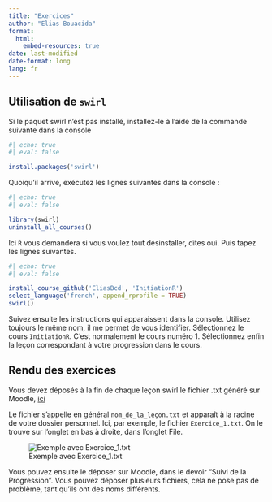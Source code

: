 ```yaml
---
title: "Exercices"
author: "Elias Bouacida"
format: 
  html:
    embed-resources: true
date: last-modified
date-format: long
lang: fr
---
```




## Utilisation de `swirl` 

Si le paquet swirl n'est pas installé, installez-le à l'aide de la commande suivante dans la console

```r
#| echo: true
#| eval: false

install.packages('swirl')
```

Quoiqu'il arrive, exécutez les lignes suivantes dans la console :

```r
#| echo: true
#| eval: false

library(swirl)
uninstall_all_courses() 
```

Ici `R` vous demandera si vous voulez tout désinstaller, dites oui.
Puis tapez les lignes suivantes.

```r
#| echo: true
#| eval: false

install_course_github('EliasBcd', 'InitiationR')
select_language('french', append_rprofile = TRUE)
swirl()
```

Suivez ensuite les instructions qui apparaissent dans la console.
Utilisez toujours le même nom, il me permet de vous identifier.
Sélectionnez le cours `InitiationR`. 
C'est normalement le cours numéro 1.
Sélectionnez enfin la leçon correspondant à votre progression dans le cours.

## Rendu des exercices

Vous devez déposés à la fin de chaque leçon swirl le fichier .txt généré sur Moodle, [ici](https://moodle.univ-paris8.fr/mod/assign/view.php?id=271762)

Le fichier s'appelle en général `nom_de_la_leçon.txt` et apparaît à la racine de votre dossier personnel.
Ici, par exemple, le fichier `Exercice_1.txt`. On le trouve sur l'onglet en bas à droite, dans l'onglet File.

![Exemple avec Exercice_1.txt](resources/RenduExercice.png)

Vous pouvez ensuite le déposer sur Moodle, dans le devoir "Suivi de la Progression".
Vous pouvez déposer plusieurs fichiers, cela ne pose pas de problème, tant qu'ils ont des noms différents.